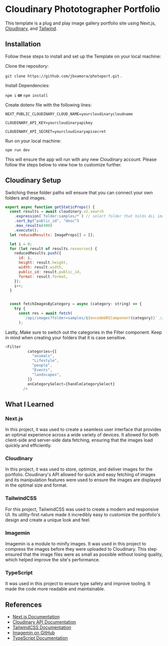 # Cloudinary Phototographer Portfolio

This template is a plug and play image gallery portfolio site using Next.js, [Cloudinary](https://cloudinary.com), and [Tailwind](https://tailwindcss.com).

## Installation

Follow these steps to install and set up the Template on your local machine:

Clone the repository:  

`git clone https://github.com/jbxamora/photoport.git` . 
  
Install Dependencies:  
  
`npm i` **or** `npm install`
  
Create dotenv file with the following lines:
  
`NEXT_PUBLIC_CLOUDINARY_CLOUD_NAME=yourcloudinarycloudname`
  
`CLOUDINARY_API_KEY=yourcloudinaryapikey` 
    
`CLOUDINARY_API_SECRET=yourcloudinaryapisecret`
  
Run on your local machine:
  
`npm run dev`

This will ensure the app will run with any new Cloudinary account. Please follow the steps below to view how to customize further.

## Cloudinary Setup 

Switching these folder paths will ensure that you can connect your own folders and images.  

```js
export async function getStaticProps() {
  const results = await cloudinary.v2.search
    .expression(`folder:samples/*`) // select folder that holds ALL images
    .sort_by("public_id", "desc")
    .max_results(400)
    .execute();
  let reducedResults: ImageProps[] = [];

  let i = 0;
  for (let result of results.resources) {
    reducedResults.push({
      id: i,
      height: result.height,
      width: result.width,
      public_id: result.public_id,
      format: result.format,
    });
    i++;
  }

```

 
```js

  const fetchImagesByCategory = async (category: string) => {
    try {
      const res = await fetch(
        `/api/images?folder=samples/${encodeURIComponent(category)}` // Do the same here.
      );
```  

Lastly, Make sure to switch out the categories in the Filter component. Keep in mind when creating your folders that it is case sensitive.  


```js
<Filter
          categories={[
            "animals",
            "Lifestyle",
            "people",
            "Events",
            "landscapes",
          ]}
          onCategorySelect={handleCategorySelect}
        />
```

## What I Learned

### Next.js
 In this project, it was used to create a seamless user interface that provides an optimal experience across a wide variety of devices. It allowed for both client-side and server-side data fetching, ensuring that the images load quickly and efficiently.

### Cloudinary
 In this project, it was used to store, optimize, and deliver images for the portfolio. Cloudinary's API allowed for quick and easy fetching of images and its manipulation features were used to ensure the images are displayed in the optimal size and format.

### TailwindCSS
 For this project, TailwindCSS was used to create a modern and responsive UI. Its utility-first nature made it incredibly easy to customize the portfolio's design and create a unique look and feel.

### Imagemin
Imagemin is a module to minify images. It was used in this project to compress the images before they were uploaded to Cloudinary. This step ensured that the image files were as small as possible without losing quality, which helped improve the site's performance.

### TypeScript
 It was used in this project to ensure type safety and improve tooling. It made the code more readable and maintainable.

## References

- [Next.js Documentation](https://nextjs.org/docs)
- [Cloudinary API Documentation](https://cloudinary.com/documentation/transformation_reference)
- [TailwindCSS Documentation](https://tailwindcss.com/docs)
- [Imagemin on GitHub](https://github.com/imagemin/imagemin)
- [TypeScript Documentation](https://www.typescriptlang.org/docs/)
